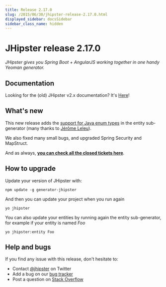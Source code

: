```yaml
---
title: Release 2.17.0
slug: /2015/06/30/jhipster-release-2.17.0.html
displayed_sidebar: docsSidebar
sidebar_class_name: hidden
---
```


JHipster release 2.17.0
==================

*JHipster gives you Spring Boot + AngularJS working together in one handy Yeoman generator.*

Documentation
----------

Looking for the (old) JHipster v2.x documentation? It's [Here](/documentation-archive)!

What's new
----------

This new release adds the [support for Java enum types](https://github.com/jhipster/generator-jhipster/issues/1376) in the entity sub-generator (many thanks to [Jérôme Leleu](https://twitter.com/leleuj)).

We also fixed many small bugs, and upgraded Spring Security and MapStruct.

And as always, __[you can check all the closed tickets here](https://github.com/jhipster/generator-jhipster/issues?q=milestone%3A2.17.0+is%3Aclosed)__.

How to upgrade
------------

Update your version of JHipster with:

```
npm update -g generator-jhipster
```

And then you can update your project when you run again

```
yo jhipster
```

You can also update your entities by running again the entity sub-generator, for example if your entity is named _Foo_

```
yo jhipster:entity Foo
```

Help and bugs
--------------

If you find any issue with this release, don't hesitate to:

- Contact [@jhipster](https://twitter.com/jhipster) on Twitter
- Add a bug on our [bug tracker](https://github.com/jhipster/generator-jhipster/issues?state=open)
- Post a question on [Stack Overflow](http://stackoverflow.com/tags/jhipster/info)
